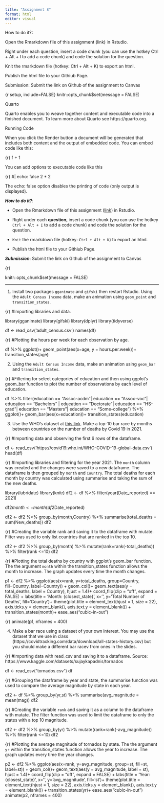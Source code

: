 ```yaml
---
title: "Assignment 8"
format: html
editor: visual
---
```


How to do it?:

Open the Rmarkdown file of this assignment (link) in Rstudio.

Right under each question, insert a code chunk (you can use the hotkey Ctrl + Alt + I to add a code chunk) and code the solution for the question.

Knit the rmarkdown file (hotkey: Ctrl + Alt + K) to export an html.

Publish the html file to your Githiub Page.

Submission: Submit the link on Github of the assignment to Canvas

{r setup, include=FALSE}
knitr::opts_chunk$set(message = FALSE)

Quarto

Quarto enables you to weave together content and executable code into a finished document. To learn more about Quarto see https://quarto.org.

Running Code

When you click the Render button a document will be generated that includes both content and the output of embedded code. You can embed code like this:

{r}
1 + 1

You can add options to executable code like this

{r}
#| echo: false
2 * 2

The echo: false option disables the printing of code (only output is displayed).

***How to do it?***:

- Open the Rmarkdown file of this assignment ([link](assignment8.Rmd)) in Rstudio.

- Right under each **question**, insert a code chunk (you can use the hotkey `Ctrl + Alt + I` to add a code chunk) and code the solution for the question.

- `Knit` the rmarkdown file (hotkey: `Ctrl + Alt + K`) to export an html.

- Publish the html file to your Githiub Page.

***Submission***: Submit the link on Github of the assignment to Canvas

{r}

knitr::opts_chunk$set(message = FALSE)


-------

1. Install two packages `gganimate` and `gifski` then restart Rstudio. Using the `Adult Census Income` data, make an animation using `geom_point` and `transition_states`.

{r}
#Importing libraries and data.

library(gganimate)
library(gifski)
library(dplyr)
library(tidyverse)

df <- read_csv('adult_census.csv')
names(df)
  



{r}
#Plotting the hours per week for each observation by age.

df %>% 
  ggplot()+
  geom_point(aes(x=age, y = hours.per.week))+
  transition_states(age)
  

2. Using the `Adult Census Income` data, make an animation using `geom_bar` and `transition_states`.

{r}
#Filtering for select categories of education and then using ggplot's geom_bar function to plot the number of observations by each level of education.

df %>%
  filter(education == "Assoc-acdm"|
            education == "Assoc-voc"|
            education == "Bachelors" |
            education == "Doctorate"|
            education == "HS-grad"|
            education == "Masters"|
            education == "Some-college") %>% 
  ggplot()+
  geom_bar(aes(x=education))+
  transition_states(education)
  

3. Use the WHO's dataset at [this link](https://covid19.who.int/WHO-COVID-19-global-data.csv). Make a top-10 bar race by months between countries on the number of deaths by Covid 19 in 2021.

{r}
#Importing data and observing the first 6 rows of the dataframe.

df <- read_csv('https://covid19.who.int/WHO-COVID-19-global-data.csv')
head(df)

{r}
#Importing libraries and filtering for the year 2021. The `month` column was created and the changes were saved to a new dataframe. The dataframe is then grouped by `month` and `Country`. The total deaths for each month by country was calculated using summarise and taking the sum of the new deaths.

library(lubridate)
library(knitr)
df2 <- df %>% 
  filter(year(Date_reported) == 2021)

df2$month <- month(df2$Date_reported)

df2 <- df2 %>%
  group_by(month,Country) %>%
  summarise(total_deaths = sum(New_deaths))
df2


{r}
#Creating the variable rank and saving it to the dataframe with mutate. Filter was used to only list countries that are ranked in the top 10.

df2 <- df2 %>% 
  group_by(month) %>% 
  mutate(rank=rank(-total_deaths)) %>% 
  filter(rank <=10)
df2

{r}
#Plotting the total deaths by country with ggplot's geom_bar function. The the argument `month` within the transition_states function allows the month to increase. The graph updates every time the month changes.

p1 <- df2 %>% 
  ggplot(aes(x=rank, y=total_deaths, group=Country, fill=Country, 
             label=Country)) + 
  geom_col()+
  geom_text(aes(y = total_deaths, label = Country), hjust = 1.4)+ 
  coord_flip(clip = "off", expand = FALSE) + 
  labs(title = 'Month: {closest_state}', x='', 
  y='Total Number of Deaths', fill='Country')+
  theme(plot.title = element_text(hjust = 1, size = 22),
          axis.ticks.y = element_blank(),
          axis.text.y  = element_blank()) + 
  transition_states(month)+
  ease_aes("cubic-in-out")

{r}
animate(p1, nframes = 400)

4. Make a bar race using a dataset of your own interest. You may use the dataset that we use in class (https://covidtracking.com/data/download/all-states-history.csv) but you should make a different bar racev from ones in the slides.

{r}
#Importing data with read_csv and saving it to a dataframe. Source: https://www.kaggle.com/datasets/sujaykapadnis/tornados

df <- read_csv("tornados.csv")
df

{r}
#Grouping the dataframe by year and state, the summarise function was used to compare the average magnitude by state in each year.

df2 <- df %>%
  group_by(yr,st) %>%
  summarise(avg_magnitude = mean(mag))
df2

{r}
#Creating the variable `rank` and saving it as a column to the dataframe with mutate. The filter function was used to limit the dataframe to only the states with a top 10 magnitude.

df2 <- df2 %>% 
  group_by(yr) %>% 
  mutate(rank=rank(-avg_magnitude)) %>% 
  filter(rank <=10)
df2

{r}
#Plotting the average magnitude of tornados by state. The the argument `yr` within the transition_states function allows the year to increase. The graph updates every time the year changes.

p2 <- df2 %>% 
  ggplot(aes(x=rank, y=avg_magnitude, group=st, fill=st, 
             label=st)) + 
  geom_col()+
  geom_text(aes(y = avg_magnitude, label = st), hjust = 1.4)+ 
  coord_flip(clip = "off", expand = FALSE) + 
  labs(title = 'Year: {closest_state}', x='', 
  y='avg_magnitude', fill='st')+
  theme(plot.title = element_text(hjust = 1, size = 22),
          axis.ticks.y = element_blank(),
          axis.text.y  = element_blank()) + 
  transition_states(yr)+
  ease_aes("cubic-in-out")
animate(p2, nframes = 400)

